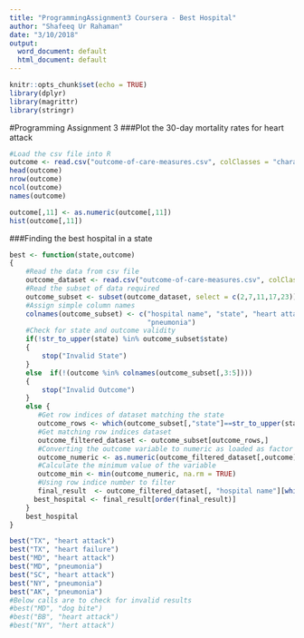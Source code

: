 ```yaml
---
title: "ProgrammingAssignment3 Coursera - Best Hospital"
author: "Shafeeq Ur Rahaman"
date: "3/10/2018"
output:
  word_document: default
  html_document: default
---
```


```r
knitr::opts_chunk$set(echo = TRUE)
library(dplyr)
library(magrittr)
library(stringr)
```
#Programming Assignment 3
###Plot the 30-day mortality rates for heart attack 
```r
#Load the csv file into R
outcome <- read.csv("outcome-of-care-measures.csv", colClasses = "character")
head(outcome)
nrow(outcome)
ncol(outcome)
names(outcome)
```

```r
outcome[,11] <- as.numeric(outcome[,11])
hist(outcome[,11])
```

###Finding the best hospital in a state
```r
best <- function(state,outcome)
{
    #Read the data from csv file
    outcome_dataset <- read.csv("outcome-of-care-measures.csv", colClasses = "character")
    #Read the subset of data required
    outcome_subset <- subset(outcome_dataset, select = c(2,7,11,17,23))
    #Assign simple column names
    colnames(outcome_subset) <- c("hospital name", "state", "heart attack", "heart failure", 
                                  "pneumonia")
    #Check for state and outcome validity
    if(!str_to_upper(state) %in% outcome_subset$state) 
    {
        stop("Invalid State")
    }
    else  if(!(outcome %in% colnames(outcome_subset[,3:5])))
    {
        stop("Invalid Outcome")
    }
    else {
       #Get row indices of dataset matching the state
       outcome_rows <- which(outcome_subset[,"state"]==str_to_upper(state))
       #Get matching row indices dataset 
       outcome_filtered_dataset <- outcome_subset[outcome_rows,]
       #Converting the outcome variable to numeric as loaded as factor by default
       outcome_numeric <- as.numeric(outcome_filtered_dataset[,outcome])
       #Calculate the minimum value of the variable
       outcome_min <- min(outcome_numeric, na.rm = TRUE)
       #Using row indice number to filter
       final_result  <- outcome_filtered_dataset[, "hospital name"][which(outcome_numeric == outcome_min)]
      best_hospital <- final_result[order(final_result)]
    }
    best_hospital
}
```
```r
best("TX", "heart attack")
best("TX", "heart failure")
best("MD", "heart attack")
best("MD", "pneumonia")
best("SC", "heart attack")
best("NY", "pneumonia")
best("AK", "pneumonia")
#Below calls are to check for invalid results
#best("MD", "dog bite")
#best("BB", "heart attack")
#best("NY", "hert attack")
```






























